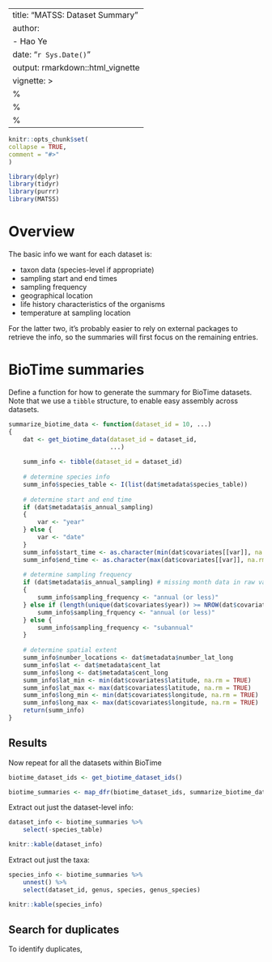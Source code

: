 ---
title: "MATSS: Dataset Summary"
author: 
- Hao Ye
date: "`r Sys.Date()`"
output: rmarkdown::html_vignette
vignette: >
  %\VignetteIndexEntry{MATSS: Dataset Summary}
  %\VignetteEngine{knitr::rmarkdown}
  %\VignetteEncoding{UTF-8}
  ---
  
  ```r
knitr::opts_chunk$set(
collapse = TRUE,
comment = "#>"
)
```

```r
library(dplyr)
library(tidyr)
library(purrr)
library(MATSS)
```

# Overview

The basic info we want for each dataset is:

* taxon data (species-level if appropriate)
* sampling start and end times
* sampling frequency
* geographical location
* life history characteristics of the organisms
* temperature at sampling location

For the latter two, it's probably easier to rely on external packages to retrieve the info, so the summaries will first focus on the remaining entries.

# BioTime summaries

Define a function for how to generate the summary for BioTime datasets. Note that we use a `tibble` structure, to enable easy assembly across datasets.

```r
summarize_biotime_data <- function(dataset_id = 10, ...)
{
    dat <- get_biotime_data(dataset_id = dataset_id, 
                            ...)
    
    summ_info <- tibble(dataset_id = dataset_id)
        
    # determine species info
    summ_info$species_table <- I(list(dat$metadata$species_table))
    
    # determine start and end time
    if (dat$metadata$is_annual_sampling)
    {
        var <- "year"
    } else {
        var <- "date"
    }
    summ_info$start_time <- as.character(min(dat$covariates[[var]], na.rm = TRUE))
    summ_info$end_time <- as.character(max(dat$covariates[[var]], na.rm = TRUE))
    
    # determine sampling frequency
    if (dat$metadata$is_annual_sampling) # missing month data in raw values
    {
        summ_info$sampling_frequency <- "annual (or less)"
    } else if (length(unique(dat$covariates$year)) >= NROW(dat$covariates)) {
        summ_info$sampling_frquency <- "annual (or less)"
    } else {
        summ_info$sampling_frequency <- "subannual"
    }
    
    # determine spatial extent
    summ_info$number_locations <- dat$metadata$number_lat_long
    summ_info$lat <- dat$metadata$cent_lat
    summ_info$long <- dat$metadata$cent_long
    summ_info$lat_min <- min(dat$covariates$latitude, na.rm = TRUE)
    summ_info$lat_max <- max(dat$covariates$latitude, na.rm = TRUE)
    summ_info$long_min <- min(dat$covariates$longitude, na.rm = TRUE)
    summ_info$long_max <- max(dat$covariates$longitude, na.rm = TRUE)
    return(summ_info)
}
```

## Results

Now repeat for all the datasets within BioTime

```r
biotime_dataset_ids <- get_biotime_dataset_ids()

biotime_summaries <- map_dfr(biotime_dataset_ids, summarize_biotime_data)
```

Extract out just the dataset-level info:

```r
dataset_info <- biotime_summaries %>% 
    select(-species_table)

knitr::kable(dataset_info)
```

Extract out just the taxa:

```r
species_info <- biotime_summaries %>%
    unnest() %>%
    select(dataset_id, genus, species, genus_species)

knitr::kable(species_info)
```

## Search for duplicates

To identify duplicates, 